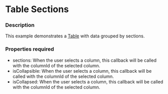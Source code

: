 
# Table Sections

### Description

This example demonstrates a [Table](/components/cerner-terra-framework-docs/table/about) with data grouped by sections.

### Properties required
* sections: When the user selects a column, this callback will be called with the columnId of the selected column.
* isCollapsible: When the user selects a column, this callback will be called with the columnId of the selected column.
* isCollapsed: When the user selects a column, this callback will be called with the columnId of the selected column.

<TableWithCollapsibleSections />

<TableWithSections />

